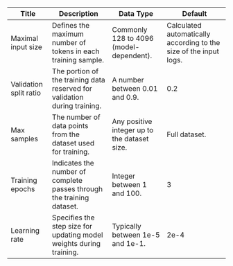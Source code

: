 | Title | Description | Data Type | Default |
|---|---|---|---|
| Maximal input size | Defines the maximum number of tokens in each training sample. | Commonly 128 to 4096 (model-dependent). | Calculated automatically according to the size of the input logs. |
| Validation split ratio | The portion of the training data reserved for validation during training. | A number between 0.01 and 0.9. | 0.2 |
| Max samples | The number of data points from the dataset used for training. | Any positive integer up to the dataset size. | Full dataset. |
| Training epochs | Indicates the number of complete passes through the training dataset. |Integer between 1 and 100. | 3 |
| Learning rate | Specifies the step size for updating model weights during training. |Typically between 1e-5 and 1e-1. | 2e-4 |
